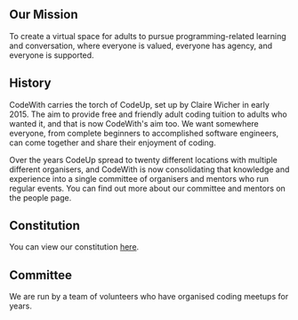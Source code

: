 ## Our Mission
To create a virtual space for adults to pursue programming-related learning and conversation,
where everyone is valued, everyone has agency, and everyone is supported.

## History
CodeWith carries the torch of CodeUp, set up by Claire Wicher in early 2015.
The aim to provide free and friendly adult coding tuition to adults who wanted it, and that is now CodeWith's aim too. We want somewhere everyone,
from complete beginners to accomplished software engineers, can come together and share their enjoyment of coding.

Over the years CodeUp spread to twenty different locations with multiple different organisers,
and CodeWith is now consolidating that knowledge and experience into a single committee of organisers and
mentors who run regular events. You can find out more about our committee and mentors on the people page.

## Constitution
You can view our constitution [here](...).

## Committee
We are run by a team of volunteers who have organised coding meetups for years.
